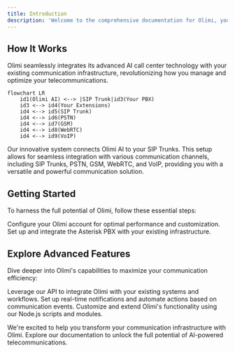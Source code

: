 ```yaml
---
title: Introduction
description: 'Welcome to the comprehensive documentation for Olimi, your cutting-edge AI-powered communication solution.'
---
```

## How It Works
Olimi seamlessly integrates its advanced AI call center technology with your existing communication infrastructure, revolutionizing how you manage and optimize your telecommunications.

```mermaid
flowchart LR
    id1(Olimi AI) <--> |SIP Trunk|id3(Your PBX)
    id3 <--> id4(Your Extensions)
    id4 <--> id5(SIP Trunk)
    id4 <--> id6(PSTN)
    id4 <--> id7(GSM)
    id4 <--> id8(WebRTC)
    id4 <--> id9(VoIP)

```

Our innovative system connects Olimi AI to your SIP Trunks. This setup allows for seamless integration with various communication channels, including SIP Trunks, PSTN, GSM, WebRTC, and VoIP, providing you with a versatile and powerful communication solution.

## Getting Started

To harness the full potential of Olimi, follow these essential steps:

<CardGroup cols={2}>
  <Card
    title="Account Setup"
    icon="pen-to-square"
    href="account-setup"
  >
    Configure your Olimi account for optimal performance and customization.
  </Card>
  <Card
    title="PBX Installation"
    icon="phone"
    href="installation"
  >
    Set up and integrate the Asterisk PBX with your existing infrastructure.
  </Card>
</CardGroup>

## Explore Advanced Features

Dive deeper into Olimi's capabilities to maximize your communication efficiency:

<CardGroup cols={3}>
  <Card
    title="REST API"
    icon="code"
    href="api-auth"
  >
    Leverage our API to integrate Olimi with your existing systems and workflows.
  </Card>
  <Card
    title="Webhook"
    icon="webhook"
    href="webhook/webhook"
  >
    Set up real-time notifications and automate actions based on communication events.
  </Card>
  <Card
    title="PBX NPM Script"
    icon="screwdriver-wrench"
    href="https://github.com"
  >
    Customize and extend Olimi's functionality using our Node.js scripts and modules.
  </Card>
</CardGroup>

We're excited to help you transform your communication infrastructure with Olimi. Explore our documentation to unlock the full potential of AI-powered telecommunications.
